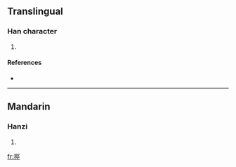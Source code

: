 ==Translingual==

===Han character===
{{Han char|rn=64|rad=手|as=07|sn=10|four=5101<sub>1</sub>|canj=手一女一 (QMVM)}}

# {{defn|Han|sort=手07}}

====References====
* {{Han ref|kx=0431.330|dkj=12098|hdz=31881.010|uh=6333|ud=25395|bh=D1C6|bd=53702}}

----

==Mandarin==

===Hanzi===
{{cmn-hanzi|pin=[[kēng]] ([[keng1]])|wg=k'eng<sup>1</sup>}}

# {{defn|Mandarin}}

[[fr:挳]]
